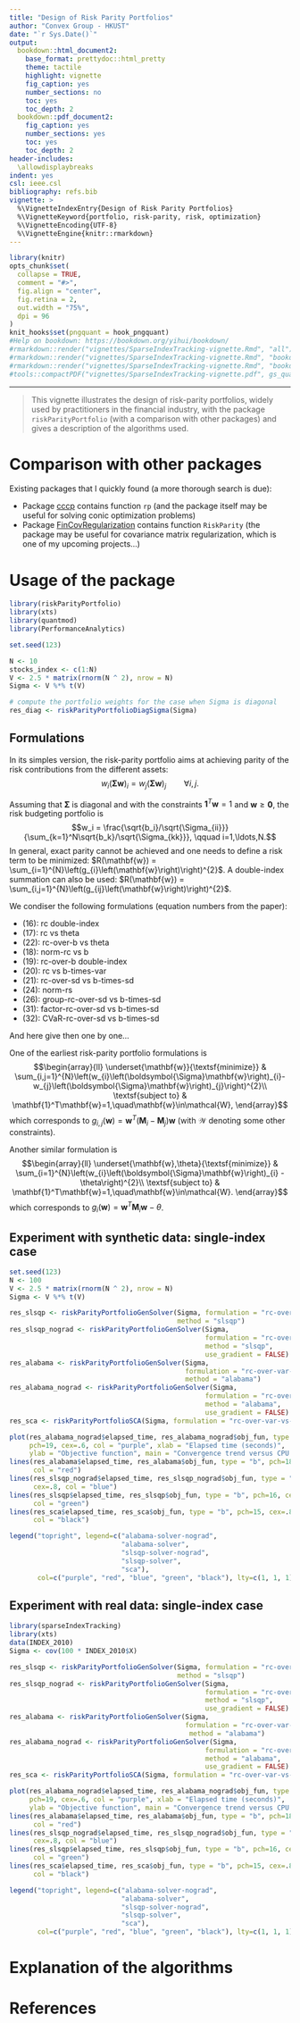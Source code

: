 ```yaml
---
title: "Design of Risk Parity Portfolios"
author: "Convex Group - HKUST"
date: "`r Sys.Date()`"
output:
  bookdown::html_document2:
    base_format: prettydoc::html_pretty
    theme: tactile
    highlight: vignette
    fig_caption: yes
    number_sections: no
    toc: yes
    toc_depth: 2
  bookdown::pdf_document2:
    fig_caption: yes
    number_sections: yes
    toc: yes
    toc_depth: 2
header-includes:
  \allowdisplaybreaks
indent: yes
csl: ieee.csl
bibliography: refs.bib
vignette: >
  %\VignetteIndexEntry{Design of Risk Parity Portfolios}
  %\VignetteKeyword{portfolio, risk-parity, risk, optimization}
  %\VignetteEncoding{UTF-8}
  %\VignetteEngine{knitr::rmarkdown}
---
```


```r
library(knitr)
opts_chunk$set(
  collapse = TRUE,
  comment = "#>",
  fig.align = "center",
  fig.retina = 2,
  out.width = "75%",
  dpi = 96
)
knit_hooks$set(pngquant = hook_pngquant)
#Help on bookdown: https://bookdown.org/yihui/bookdown/
#rmarkdown::render("vignettes/SparseIndexTracking-vignette.Rmd", "all")
#rmarkdown::render("vignettes/SparseIndexTracking-vignette.Rmd", "bookdown::html_document2")
#rmarkdown::render("vignettes/SparseIndexTracking-vignette.Rmd", "bookdown::pdf_document2")
#tools::compactPDF("vignettes/SparseIndexTracking-vignette.pdf", gs_quality = "ebook")
```

-----------
> This vignette illustrates the design of risk-parity portfolios, widely
used by practitioners in the financial industry, with the package
`riskParityPortfolio` (with a comparison with other packages) and gives a
description of the algorithms used.


# Comparison with other packages
Existing packages that I quickly found (a more thorough search is due):

- Package [cccp](https://CRAN.R-project.org/package=cccp) contains function
  `rp` (and the package itself may be useful for solving conic optimization problems)
- Package [FinCovRegularization](https://CRAN.R-project.org/package=FinCovRegularization)
  contains function `RiskParity` (the package may be useful for covariance matrix
  regularization, which is one of my upcoming projects...)


# Usage of the package

```r
library(riskParityPortfolio)
library(xts)
library(quantmod)
library(PerformanceAnalytics)

set.seed(123)

N <- 10
stocks_index <- c(1:N)
V <- 2.5 * matrix(rnorm(N ^ 2), nrow = N)
Sigma <- V %*% t(V)

# compute the portfolio weights for the case when Sigma is diagonal
res_diag <- riskParityPortfolioDiagSigma(Sigma)
```

## Formulations
In its simples version, the risk-parity portfolio aims at achieving parity of the risk contributions from the different assets:
$$w_i\left(\boldsymbol{\Sigma}\mathbf{w}\right)_i = w_j\left(\boldsymbol{\Sigma}\mathbf{w}\right)_j \qquad \forall i,j.$$

Assuming that $\boldsymbol{\Sigma}$ is diagonal and with the constraints $\mathbf{1}^T\mathbf{w}=1$ and $\mathbf{w}\ge\mathbf{0}$, the risk budgeting portfolio is
$$w_i = \frac{\sqrt{b_i}/\sqrt{\Sigma_{ii}}}{\sum_{k=1}^N\sqrt{b_k}/\sqrt{\Sigma_{kk}}}, \qquad i=1,\ldots,N.$$
In general, exact parity cannot be achieved and one needs to define a risk term to be minimized: $R(\mathbf{w}) = \sum_{i=1}^{N}\left(g_{i}\left(\mathbf{w}\right)\right)^{2}$. A double-index summation can also be used:
$R(\mathbf{w}) = \sum_{i,j=1}^{N}\left(g_{ij}\left(\mathbf{w}\right)\right)^{2}$.

We condiser the following formulations (equation numbers from the paper):

- (16): rc double-index
- (17): rc vs theta
- (22): rc-over-b vs theta
- (18): norm-rc vs b
- (19): rc-over-b double-index
- (20): rc vs b-times-var
- (21): rc-over-sd vs b-times-sd
- (24): norm-rs
- (26): group-rc-over-sd vs b-times-sd
- (31): factor-rc-over-sd vs b-times-sd
- (32): CVaR-rc-over-sd vs b-times-sd

And here give then one by one...

One of the earliest risk-parity portfolio formulations is
$$\begin{array}{ll}
\underset{\mathbf{w}}{\textsf{minimize}} & \sum_{i,j=1}^{N}\left(w_{i}\left(\boldsymbol{\Sigma}\mathbf{w}\right)_{i}-w_{j}\left(\boldsymbol{\Sigma}\mathbf{w}\right)_{j}\right)^{2}\\
\textsf{subject to} & \mathbf{1}^T\mathbf{w}=1,\quad\mathbf{w}\in\mathcal{W},
\end{array}$$
which corresponds to $g_{i,j}(\mathbf{w})=\mathbf{w}^T(\mathbf{M}_i-\mathbf{M}_j)\mathbf{w}$ (with $\mathcal{W}$ denoting some other constraints).

Another similar formulation is
$$\begin{array}{ll}
\underset{\mathbf{w},\theta}{\textsf{minimize}} & \sum_{i=1}^{N}\left(w_{i}\left(\boldsymbol{\Sigma}\mathbf{w}\right)_{i} - \theta\right)^{2}\\
\textsf{subject to} & \mathbf{1}^T\mathbf{w}=1,\quad\mathbf{w}\in\mathcal{W}.
\end{array}$$
which corresponds to $g_i(\mathbf{w})=\mathbf{w}^T\mathbf{M}_i\mathbf{w}-\theta$.

## Experiment with synthetic data: single-index case
```r
set.seed(123)
N <- 100
V <- 2.5 * matrix(rnorm(N ^ 2), nrow = N)
Sigma <- V %*% t(V)

res_slsqp <- riskParityPortfolioGenSolver(Sigma, formulation = "rc-over-var-vs-b",
                                          method = "slsqp")
res_slsqp_nograd <- riskParityPortfolioGenSolver(Sigma,
                                                 formulation = "rc-over-var-vs-b",
                                                 method = "slsqp",
                                                 use_gradient = FALSE)
res_alabama <- riskParityPortfolioGenSolver(Sigma,
                                            formulation = "rc-over-var-vs-b",
                                            method = "alabama")
res_alabama_nograd <- riskParityPortfolioGenSolver(Sigma,
                                                 formulation = "rc-over-var-vs-b",
                                                 method = "alabama",
                                                 use_gradient = FALSE)
res_sca <- riskParityPortfolioSCA(Sigma, formulation = "rc-over-var-vs-b")

plot(res_alabama_nograd$elapsed_time, res_alabama_nograd$obj_fun, type = "b",
     pch=19, cex=.6, col = "purple", xlab = "Elapsed time (seconds)",
     ylab = "Objective function", main = "Convergence trend versus CPU time")
lines(res_alabama$elapsed_time, res_alabama$obj_fun, type = "b", pch=18, cex=.8,
      col = "red")
lines(res_slsqp_nograd$elapsed_time, res_slsqp_nograd$obj_fun, type = "b", pch=17,
      cex=.8, col = "blue")
lines(res_slsqp$elapsed_time, res_slsqp$obj_fun, type = "b", pch=16, cex=.8,
      col = "green")
lines(res_sca$elapsed_time, res_sca$obj_fun, type = "b", pch=15, cex=.8,
      col = "black")

legend("topright", legend=c("alabama-solver-nograd",
                            "alabama-solver",
                            "slsqp-solver-nograd",
                            "slsqp-solver",
                            "sca"),
       col=c("purple", "red", "blue", "green", "black"), lty=c(1, 1, 1), cex=0.8)
```

## Experiment with real data: single-index case
```r
library(sparseIndexTracking)
library(xts)
data(INDEX_2010)
Sigma <- cov(100 * INDEX_2010$X)

res_slsqp <- riskParityPortfolioGenSolver(Sigma, formulation = "rc-over-var-vs-b",
                                          method = "slsqp")
res_slsqp_nograd <- riskParityPortfolioGenSolver(Sigma,
                                                 formulation = "rc-over-var-vs-b",
                                                 method = "slsqp",
                                                 use_gradient = FALSE)
res_alabama <- riskParityPortfolioGenSolver(Sigma,
                                            formulation = "rc-over-var-vs-b",
                                             method = "alabama")
res_alabama_nograd <- riskParityPortfolioGenSolver(Sigma,
                                                 formulation = "rc-over-var-vs-b",
                                                 method = "alabama",
                                                 use_gradient = FALSE)
res_sca <- riskParityPortfolioSCA(Sigma, formulation = "rc-over-var-vs-b")

plot(res_alabama_nograd$elapsed_time, res_alabama_nograd$obj_fun, type = "b",
     pch=19, cex=.6, col = "purple", xlab = "Elapsed time (seconds)",
     ylab = "Objective function", main = "Convergence trend versus CPU time")
lines(res_alabama$elapsed_time, res_alabama$obj_fun, type = "b", pch=18, cex=.8,
      col = "red")
lines(res_slsqp_nograd$elapsed_time, res_slsqp_nograd$obj_fun, type = "b", pch=17,
      cex=.8, col = "blue")
lines(res_slsqp$elapsed_time, res_slsqp$obj_fun, type = "b", pch=16, cex=.8,
      col = "green")
lines(res_sca$elapsed_time, res_sca$obj_fun, type = "b", pch=15, cex=.8,
      col = "black")

legend("topright", legend=c("alabama-solver-nograd",
                            "alabama-solver",
                            "slsqp-solver-nograd",
                            "slsqp-solver",
                            "sca"),
       col=c("purple", "red", "blue", "green", "black"), lty=c(1, 1, 1), cex=0.8)
```

# Explanation of the algorithms

# References {-}
\setlength{\parindent}{-0.2in}
\setlength{\leftskip}{0.2in}
\setlength{\parskip}{8pt}
\noindent
